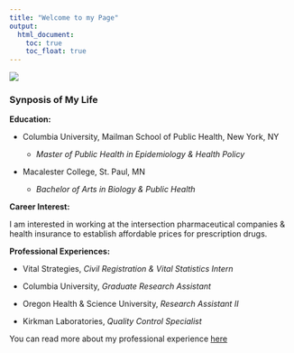 ```yaml
---
title: "Welcome to my Page"
output: 
  html_document:
    toc: true
    toc_float: true
---
```


![](https://media.giphy.com/media/HFeQA7LzFsp5M8DtPB/giphy.gif)


### Synposis of My Life 

**Education:** 

* Columbia University, Mailman School of Public Health, New York, NY 

  + *Master of Public Health in Epidemiology & Health Policy* 

* Macalester College, St. Paul, MN 

  + *Bachelor of Arts in Biology & Public Health* 


**Career Interest:**

I am interested in working at the intersection pharmaceutical companies & health insurance to establish affordable prices for prescription drugs. 

**Professional Experiences:** 

* Vital Strategies, *Civil Registration & Vital Statistics Intern*

* Columbia University, *Graduate Research Assistant*

* Oregon Health & Science University, *Research Assistant II* 

* Kirkman Laboratories, *Quality Control Specialist* 

You can read more about my professional experience [here](experience.html)

